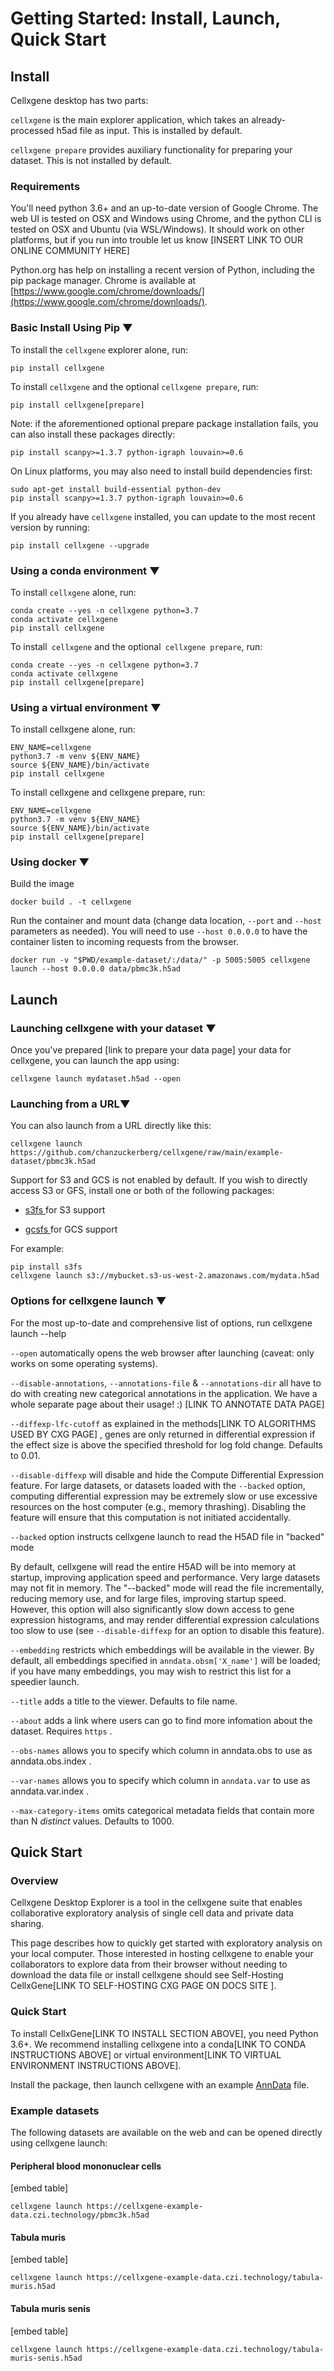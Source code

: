 # Getting Started: Install, Launch, Quick Start


## Install

Cellxgene desktop has two parts:

``cellxgene`` is the main explorer application, which takes an already-processed h5ad file as input. This is installed by default.

``cellxgene prepare`` provides auxiliary functionality for preparing your dataset. This is not installed by default.


### Requirements

You'll need python 3.6+ and an up-to-date version of Google Chrome. The web UI is tested on OSX and Windows using Chrome, and the python CLI is tested on OSX and Ubuntu (via WSL/Windows). It should work on other platforms, but if you run into trouble let us know [INSERT LINK TO OUR ONLINE COMMUNITY HERE]

Python.org has help on installing a recent version of Python, including the pip package manager. Chrome is available at [https://www.google.com/chrome/downloads/](https://www.google.com/chrome/downloads/).


### Basic Install Using Pip ▼

To install the `cellxgene` explorer alone, run:


```
pip install cellxgene
```


To install `cellxgene` and the optional `cellxgene prepare`, run:


```
pip install cellxgene[prepare]
```


Note: if the aforementioned optional prepare package installation fails, you can also install these packages directly:


```
pip install scanpy>=1.3.7 python-igraph louvain>=0.6
```


On Linux platforms, you may also need to install build dependencies first:

```
sudo apt-get install build-essential python-dev
pip install scanpy>=1.3.7 python-igraph louvain>=0.6
```

If you already have `cellxgene` installed, you can update to the most recent version by running:


```
pip install cellxgene --upgrade
```



### Using a conda environment ▼

To install `cellxgene` alone, run:

```
conda create --yes -n cellxgene python=3.7
conda activate cellxgene
pip install cellxgene
```

To install` cellxgene` and the optional` cellxgene prepare`, run:

```
conda create --yes -n cellxgene python=3.7
conda activate cellxgene
pip install cellxgene[prepare]
```

### Using a virtual environment  ▼

To install cellxgene alone, run:

```
ENV_NAME=cellxgene
python3.7 -m venv ${ENV_NAME}
source ${ENV_NAME}/bin/activate
pip install cellxgene
```

To install cellxgene and cellxgene prepare, run:


```
ENV_NAME=cellxgene
python3.7 -m venv ${ENV_NAME}
source ${ENV_NAME}/bin/activate
pip install cellxgene[prepare]
```

### Using docker ▼

Build the image

```
docker build . -t cellxgene
```


Run the container and mount data (change data location, `--port` and `--host` parameters as needed). You will need to use `--host 0.0.0.0` to have the container listen to incoming requests from the browser.

```
docker run -v "$PWD/example-dataset/:/data/" -p 5005:5005 cellxgene launch --host 0.0.0.0 data/pbmc3k.h5ad
```

## Launch


### Launching cellxgene with your dataset ▼

Once you've prepared [link to prepare your data page] your data for cellxgene, you can launch the app using:


```
cellxgene launch mydataset.h5ad --open
```



### Launching from a URL▼

You can also launch from a URL directly like this:


```
cellxgene launch https://github.com/chanzuckerberg/cellxgene/raw/main/example-dataset/pbmc3k.h5ad
```


Support for S3 and GCS is not enabled by default. If you wish to directly access S3 or GFS, install one or both of the following packages:

-  [s3fs ](https://s3fs.readthedocs.io/en/latest/)for S3 support

- [gcsfs ](https://gcsfs.readthedocs.io/en/latest/)for GCS support

For example:

```
pip install s3fs
cellxgene launch s3://mybucket.s3-us-west-2.amazonaws.com/mydata.h5ad
```


### Options for cellxgene launch ▼

For the most up-to-date and comprehensive list of options, run cellxgene launch --help

`--open` automatically opens the web browser after launching (caveat: only works on some operating systems).

`--disable-annotations`, `--annotations-file` & `--annotations-dir` all have to do with creating new categorical annotations in the application. We have a whole separate page about their usage! :) [LINK TO ANNOTATE DATA PAGE]

`--diffexp-lfc-cutoff` as explained in the methods[LINK TO ALGORITHMS USED BY CXG PAGE] , genes are only returned in differential expression if the effect size is above the specified threshold for log fold change. Defaults to 0.01.

`--disable-diffexp` will disable and hide the Compute Differential Expression feature. For large datasets, or datasets loaded with the `--backed` option, computing differential expression may be extremely slow or use excessive resources on the host computer (e.g., memory thrashing). Disabling the feature will ensure that this computation is not initiated accidentally.

`--backed` option instructs cellxgene launch to read the H5AD file in "backed" mode

By default, cellxgene will read the entire H5AD will be into memory at startup, improving application speed and performance. Very large datasets may not fit in memory. The "--backed" mode will read the file incrementally, reducing memory use, and for large files, improving startup speed. However, this option will also significantly slow down access to gene expression histograms, and may render differential expression calculations too slow to use (see `--disable-diffexp` for an option to disable this feature).

`--embedding` restricts which embeddings will be available in the viewer. By default, all embeddings specified in `anndata.obsm['X_name']` will be loaded; if you have many embeddings, you may wish to restrict this list for a speedier launch.

`--title` adds a title to the viewer. Defaults to file name.

`--about` adds a link where users can go to find more infomation about the dataset. Requires `https` .

`--obs-names` allows you to specify which column in anndata.obs to use as anndata.obs.index .

`--var-names` allows you to specify which column in `anndata.var` to use as anndata.var.index .

`--max-category-items` omits categorical metadata fields that contain more than N _distinct_ values. Defaults to 1000.


## Quick Start


### Overview

Cellxgene Desktop Explorer is a tool in the cellxgene suite that enables collaborative exploratory analysis of single cell data and private data sharing.

This page describes how to quickly get started with exploratory analysis on your local computer. Those interested in hosting cellxgene to enable your collaborators to explore data from their browser without needing to download the data file or install cellxgene should see Self-Hosting CellxGene[LINK TO SELF-HOSTING CXG PAGE ON DOCS SITE ].


### Quick Start

To install CellxGene[LINK TO INSTALL SECTION ABOVE], you need Python 3.6+. We recommend installing cellxgene into a conda[LINK TO CONDA INSTRUCTIONS ABOVE]  or virtual environment[LINK TO VIRTUAL ENVIRONMENT INSTRUCTIONS ABOVE].

Install the package, then launch cellxgene with an example [AnnData](https://anndata.readthedocs.io/en/latest/) file.


### Example datasets

The following datasets are available on the web and can be opened directly using cellxgene launch:


#### Peripheral blood mononuclear cells

[embed table]


```
cellxgene launch https://cellxgene-example-data.czi.technology/pbmc3k.h5ad
```



#### Tabula muris

[embed table]


```
cellxgene launch https://cellxgene-example-data.czi.technology/tabula-muris.h5ad
```



#### Tabula muris senis

[embed table]


```
cellxgene launch https://cellxgene-example-data.czi.technology/tabula-muris-senis.h5ad
```
